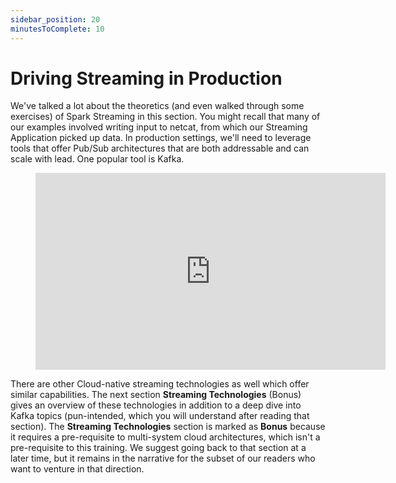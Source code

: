 ```yaml
---
sidebar_position: 20
minutesToComplete: 10
---
```


# Driving Streaming in Production
We've talked a lot about the theoretics (and even walked through some exercises) of Spark Streaming in this section. You might recall that many of our examples involved writing input to netcat, from which our Streaming Application picked up data. In production settings, we'll need to leverage tools that offer Pub/Sub architectures that are both addressable and can scale with lead. One popular tool is Kafka.

<div style={{textAlign: 'center'}}>

<figure class="video-container">
        <iframe width="560" height="315" src="https://www.youtube.com/embed/PzPXRmVHMxI" title="YouTube video player" frameborder="0" allow="accelerometer; autoplay; clipboard-write; encrypted-media; gyroscope; picture-in-picture" allowfullscreen="allowfullscreen"></iframe>
</figure>

</div>

There are other Cloud-native streaming technologies as well which offer similar capabilities. The next section **Streaming Technologies** (Bonus) gives an overview of these technologies in addition to a deep dive into Kafka topics (pun-intended, which you will understand after reading that section). The **Streaming Technologies** section is marked as **Bonus** because it requires a pre-requisite to multi-system cloud architectures, which isn't a pre-requisite to this training. We suggest going back to that section at a later time, but it remains in the narrative for the subset of our readers who want to venture in that direction.